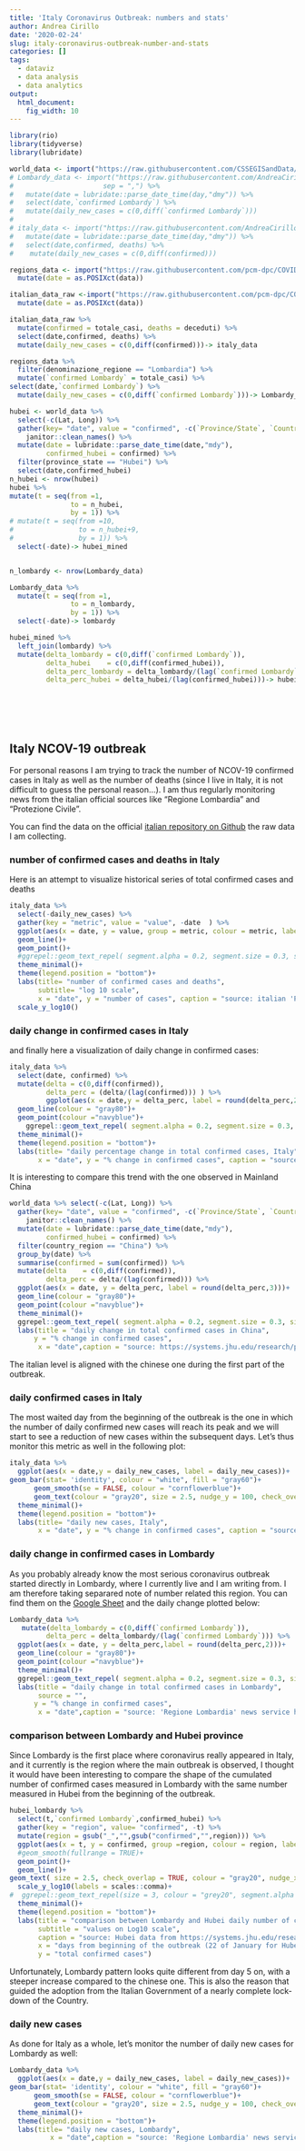 ```yaml
---
title: 'Italy Coronavirus Outbreak: numbers and stats'
author: Andrea Cirillo
date: '2020-02-24'
slug: italy-coronavirus-outbreak-number-and-stats
categories: []
tags: 
  - dataviz
  - data analysis
  - data analytics
output: 
  html_document: 
    fig_width: 10
---
```


```r

library(rio)
library(tidyverse)
library(lubridate)

world_data <- import("https://raw.githubusercontent.com/CSSEGISandData/COVID-19/master/csse_covid_19_data/csse_covid_19_time_series/time_series_covid19_confirmed_global.csv")
# Lombardy_data <- import("https://raw.githubusercontent.com/AndreaCirilloAC/acsblog/master/static/NCOV-19%20-%20data.csv",
#                      sep = ",") %>% 
#   mutate(date = lubridate::parse_date_time(day,"dmy")) %>% 
#   select(date,`confirmed Lombardy`) %>% 
#   mutate(daily_new_cases = c(0,diff(`confirmed Lombardy`)))
# 
# italy_data <- import("https://raw.githubusercontent.com/AndreaCirilloAC/acsblog/master/static/NCOV-19%20-%20data.csv", sep = ",") %>% 
#   mutate(date = lubridate::parse_date_time(day,"dmy")) %>%
#   select(date,confirmed, deaths) %>% 
#    mutate(daily_new_cases = c(0,diff(confirmed)))

regions_data <- import("https://raw.githubusercontent.com/pcm-dpc/COVID-19/master/dati-regioni/dpc-covid19-ita-regioni.csv") %>% 
  mutate(date = as.POSIXct(data))

italian_data_raw <-import("https://raw.githubusercontent.com/pcm-dpc/COVID-19/master/dati-andamento-nazionale/dpc-covid19-ita-andamento-nazionale.csv") %>% 
  mutate(date = as.POSIXct(data))

italian_data_raw %>%
  mutate(confirmed = totale_casi, deaths = deceduti) %>% 
  select(date,confirmed, deaths) %>% 
  mutate(daily_new_cases = c(0,diff(confirmed)))-> italy_data

regions_data %>% 
  filter(denominazione_regione == "Lombardia") %>% 
  mutate(`confirmed Lombardy` = totale_casi) %>% 
select(date,`confirmed Lombardy`) %>% 
  mutate(daily_new_cases = c(0,diff(`confirmed Lombardy`)))-> Lombardy_data

hubei <- world_data %>% 
  select(-c(Lat, Long)) %>% 
  gather(key= "date", value = "confirmed", -c(`Province/State`, `Country/Region`)) %>% 
    janitor::clean_names() %>% 
  mutate(date = lubridate::parse_date_time(date,"mdy"),
         confirmed_hubei = confirmed) %>%
  filter(province_state == "Hubei") %>% 
  select(date,confirmed_hubei) 
n_hubei <- nrow(hubei)  
hubei %>% 
mutate(t = seq(from =1,
               to = n_hubei,
               by = 1)) %>%
# mutate(t = seq(from =10,
#                to = n_hubei+9,
#                by = 1)) %>% 
  select(-date)-> hubei_mined


n_lombardy <- nrow(Lombardy_data)

Lombardy_data %>% 
  mutate(t = seq(from =1,
               to = n_lombardy,
               by = 1)) %>% 
  select(-date)-> lombardy

hubei_mined %>% 
  left_join(lombardy) %>% 
  mutate(delta_lombardy = c(0,diff(`confirmed Lombardy`)),
         delta_hubei    = c(0,diff(confirmed_hubei)),
         delta_perc_lombardy = delta_lombardy/(lag(`confirmed Lombardy`)),
         delta_perc_hubei = delta_hubei/(lag(confirmed_hubei)))-> hubei_lombardy




  
```


## Italy NCOV-19 outbreak

For personal reasons I am trying to track the number of NCOV-19 confirmed cases in Italy as well as the number of deaths (since I live in Italy, it is not difficult to guess the personal reason...). I am thus regularly monitoring news from the italian official sources like "Regione Lombardia" and "Protezione Civile".

You can find the data on the official [italian repository on Github](https://github.com/pcm-dpc/COVID-19)  the raw data I am collecting.

### number of confirmed cases and deaths in Italy

Here is an attempt to visualize historical series of total confirmed cases and deaths

```r
italy_data %>% 
  select(-daily_new_cases) %>% 
  gather(key = "metric", value = "value", -date  ) %>% 
  ggplot(aes(x = date, y = value, group = metric, colour = metric, label = value))+
  geom_line()+
  geom_point()+
  #ggrepel::geom_text_repel( segment.alpha = 0.2, segment.size = 0.3, size = 2.5)+
  theme_minimal()+
  theme(legend.position = "bottom")+
  labs(title= "number of confirmed cases and deaths",
       subtitle= "log 10 scale",
       x = "date", y = "number of cases", caption = "source: italian 'Protezione Civile'")+
  scale_y_log10()
```

### daily change in confirmed cases in Italy

and finally here a visualization of daily change in confirmed cases:


```r
italy_data %>% 
  select(date, confirmed) %>%
  mutate(delta = c(0,diff(confirmed)),
         delta_perc = (delta/(lag(confirmed))) ) %>% 
         ggplot(aes(x = date,y = delta_perc, label = round(delta_perc,2)))+
  geom_line(colour = "gray80")+
  geom_point(colour ="navyblue")+
    ggrepel::geom_text_repel( segment.alpha = 0.2, segment.size = 0.3, size = 2.5)+
  theme_minimal()+
  theme(legend.position = "bottom")+
  labs(title= "daily percentage change in total confirmed cases, Italy",
       x = "date", y = "% change in confirmed cases", caption = "source: italian 'Protezione Civile'")
```


It is interesting to compare this trend with the one observed in Mainland China

```r
world_data %>% select(-c(Lat, Long)) %>% 
  gather(key= "date", value = "confirmed", -c(`Province/State`, `Country/Region`)) %>% 
    janitor::clean_names() %>% 
  mutate(date = lubridate::parse_date_time(date,"mdy"),
         confirmed_hubei = confirmed) %>% 
  filter(country_region == "China") %>% 
  group_by(date) %>% 
  summarise(confirmed = sum(confirmed)) %>% 
  mutate(delta    = c(0,diff(confirmed)),
         delta_perc = delta/(lag(confirmed))) %>% 
  ggplot(aes(x = date, y = delta_perc, label = round(delta_perc,3)))+
  geom_line(colour = "gray80")+
  geom_point(colour ="navyblue")+
  theme_minimal()+
  ggrepel::geom_text_repel( segment.alpha = 0.2, segment.size = 0.3, size = 2.5)+
  labs(title = "daily change in total confirmed cases in China",
      y = "% change in confirmed cases",
       x = "date",caption = "source: https://systems.jhu.edu/research/public-health/ncov/")
```

The italian level is aligned with the chinese one during the first part of the outbreak.

### daily confirmed cases in Italy

The most waited day from the beginning of the outbreak is the one in which the number of daily confirmed new cases will reach its peak and we will start to see a reduction of new cases within the subsequent days. Let's thus monitor this metric as well in the following plot:

```r
italy_data %>% 
  ggplot(aes(x = date,y = daily_new_cases, label = daily_new_cases))+
geom_bar(stat= 'identity', colour = "white", fill = "gray60")+
      geom_smooth(se = FALSE, colour = "cornflowerblue")+
      geom_text(colour = "gray20", size = 2.5, nudge_y = 100, check_overlap = TRUE)+
  theme_minimal()+
  theme(legend.position = "bottom")+
  labs(title= "daily new cases, Italy",
       x = "date", y = "% change in confirmed cases", caption = "source: italian 'Protezione Civile'")
```


### daily change in confirmed cases in Lombardy

As you probably already know the most serious coronavirus outbreak started directly in Lombardy, where I currently live and I am writing from. I am therefore taking separared note of number related this region. You can find them on the [Google Sheet](https://docs.google.com/spreadsheets/d/1mnhZe6_5m1wtLqDaTU-JzXrAHd0OKV7Uhrkh6G2BFn0/edit?usp=sharing) and the daily change plotted below:

```r
Lombardy_data %>% 
   mutate(delta_lombardy = c(0,diff(`confirmed Lombardy`)),
         delta_perc = delta_lombardy/(lag(`confirmed Lombardy`))) %>% 
  ggplot(aes(x = date, y = delta_perc,label = round(delta_perc,2)))+
  geom_line(colour = "gray80")+
  geom_point(colour ="navyblue")+
  theme_minimal()+
  ggrepel::geom_text_repel( segment.alpha = 0.2, segment.size = 0.3, size = 2.5)+
  labs(title = "daily change in total confirmed cases in Lombardy",
       source = "",
      y = "% change in confirmed cases",
       x = "date",caption = "source: 'Regione Lombardia' news service https://www.lombardianotizie.online")
```


### comparison between Lombardy and Hubei province

Since Lombardy is the first place where coronavirus really appeared in Italy, and it currently is the region where the main outbreak is observed, I thought it would have been interesting to compare the shape of the cumulated number of confirmed cases measured in Lombardy with the same number measured in Hubei from the beginning of the outbreak.

```r
hubei_lombardy %>%
  select(t,`confirmed Lombardy`,confirmed_hubei) %>% 
  gather(key = "region", value= "confirmed", -t) %>%
  mutate(region = gsub("_","",gsub("confirmed","",region))) %>% 
  ggplot(aes(x = t, y = confirmed, group =region, colour = region, label = scales::comma(confirmed)))+
  #geom_smooth(fullrange = TRUE)+
  geom_point()+
  geom_line()+
geom_text( size = 2.5, check_overlap = TRUE, colour = "gray20", nudge_x = -2)+
  scale_y_log10(labels = scales::comma)+
#  ggrepel::geom_text_repel(size = 3, colour = "grey20", segment.alpha = 0.2, segment.size = 0.3)+
  theme_minimal()+
  theme(legend.position = "bottom")+
  labs(title = "comparison between Lombardy and Hubei daily number of cumulated cases\nfrom the beginning of the outbreak",
       subtitle = "values on Log10 scale",
       caption = "source: Hubei data from https://systems.jhu.edu/research/public-health/ncov/,\nLombardy data from 'Regione Lombardia' news service https://www.lombardianotizie.online",
       x = "days from beginning of the outbreak (22 of January for Hubei, 20 of February for Lombardy)",
       y = "total confirmed cases")
```

Unfortunately, Lombardy pattern looks quite different from day 5 on, with a steeper increase compared to the chinese one. This is also the reason that guided the adoption from the Italian Government of a nearly complete lock-down of the Country.

### daily new cases

As done for Italy as a whole, let's monitor the number of daily new cases for Lombardy as well:

```r
Lombardy_data %>% 
  ggplot(aes(x = date,y = daily_new_cases, label = daily_new_cases))+
geom_bar(stat= 'identity', colour = "white", fill = "gray60")+
      geom_smooth(se = FALSE, colour = "cornflowerblue")+
      geom_text(colour = "gray20", size = 2.5, nudge_y = 100, check_overlap = TRUE)+
  theme_minimal()+
  theme(legend.position = "bottom")+
  labs(title= "daily new cases, Lombardy",
          x = "date",caption = "source: 'Regione Lombardia' news service https://www.lombardianotizie.online")

```

